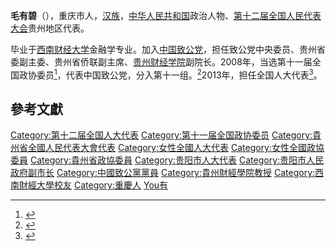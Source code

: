 '''毛有碧'''（{{bd|1961年||}}），重庆市人，[[汉族|汉族]]，[[中华人民共和国|中华人民共和国]]政治人物、[[第十二届全国人民代表大会|第十二届全国人民代表大会]]贵州地区代表。

毕业于[[西南财经大学|西南财经大学]]金融学专业。加入[[中国致公党|中国致公党]]，担任致公党中央委员、贵州省委副主委、贵州省侨联副主席、[[贵州财经学院|贵州财经学院]]副院长。2008年，当选第十一届全国政协委员<ref>{{cite news|title=第十一届全国政协委员名单|url=http://www.indaa.com.cn/zt/2009qglh/zxzs/200903/t20090303_127573.html|accessdate=2013-04-09|newspaper=新华社北京1月25日电 中国人民政治协商会议第十一届全国委员会委员名单(共2237人，2008年1月25日政协第十届全国委员会常务委员会第二十次会议通过)|date=2008年1月25日|deadurl=yes|archiveurl=https://web.archive.org/web/20130928014403/http://www.indaa.com.cn/zt/2009qglh/zxzs/200903/t20090303_127573.html|archivedate=2013年9月28日}}</ref>，代表中国致公党，分入第十一组。<ref>{{cite news|title=全国政协信息-毛有碧|url=http://www.cppcc.gov.cn/CMS/wylibary/showJcwyxtInfoWylibary.action?tabJcwyxt.guid=11W0003830&wytype=wjwy|accessdate=2013-04-09|newspaper=全国政协委员会|archive-date=2019-06-14|archive-url=https://web.archive.org/web/20190614074507/http://www.cppcc.gov.cn/CMS/wylibary/showJcwyxtInfoWylibary.action?tabJcwyxt.guid=11W0003830&wytype=wjwy|dead-url=no}}</ref>2013年，担任全国人大代表<ref>{{cite news|title=全国人大代表信息-毛有碧|url= http://210.82.31.1:8084/delegate/viewDelegate.action?dbid=122254|accessdate=2013-04-05|newspaper=全国人大网|archive-url=https://web.archive.org/web/20160306051908/http://www.npc.gov.cn/delegate/viewDelegate.action?dbid=122254|archive-date=2016-03-06|dead-url=yes}}</ref>。

==參考文獻==
{{reflist}}
{{中国政治人物小作品}}
{{DEFAULTSORT:Mao毛}}
[[Category:第十二届全国人大代表|Category:第十二届全国人大代表]]
[[Category:第十一届全国政协委员|Category:第十一届全国政协委员]]
[[Category:貴州省全國人民代表大會代表|Category:貴州省全國人民代表大會代表]]
[[Category:女性全國人大代表|Category:女性全國人大代表]]
[[Category:女性全國政協委員|Category:女性全國政協委員]]
[[Category:貴州省政協委員|Category:貴州省政協委員]]
[[Category:贵阳市人大代表|Category:贵阳市人大代表]]
[[Category:贵阳市人民政府副市长|Category:贵阳市人民政府副市长]]
[[Category:中國致公黨黨員|Category:中國致公黨黨員]]
[[Category:貴州財經學院教授|Category:貴州財經學院教授]]
[[Category:西南財經大學校友|Category:西南財經大學校友]]
[[Category:重慶人|Category:重慶人]]
[[Category:毛姓|You有]]